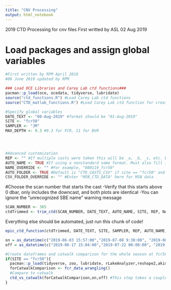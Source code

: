 ```yaml
---
title: "CNV Processing"
output: html_notebook
---
```

2019 CTD Processing for cnv files
First writted by ASL 02 Aug 2019

# Load packages and assign global variables
```r
#First written by RPM April 2018
#06 June 2019 updated by RPM

### Load OCE Libraries and Carey Lab ctd functions###
pacman::p_load(oce, ocedata, tidyverse, lubridate)
source("ctd_functions.R") #Load Carey Lab ctd functions
source("CTD_matlab_functions.R") #Load Carey Lab ctd function for creating the glm aed dataset and a file for matlab

#Specify global variables
DATE_TEXT <- "08-Aug-2019" #format should be "01-Aug-2019"
SITE <- "fcr50"
SAMPLER <- "JM"
MAX_DEPTH <- 9.3 #9.3 for FCR, 11 for BVR




#Advanced customization
REP <- "" #If multiple casts were taken this will be _a, _b, _c, etc. Be sure to include an underscore
AUTO_NAME <- TRUE #If using a nonstandard name format. Must also fill in NAME_OVERRIDE below
NAME_OVERRIDE <- "" #For example, "080119_fcr50"
AUTO_FOLDER <- TRUE #Default is "CTD_CASTS_CSV" if site == "fcr50" and the working directory for all other sites. Enter FALSE here if you would like to save to a different folder (e.g. for MSNs)
CSV_FOLDER_OVERRIDE <- "" #Enter "MSN_CTD_DATA" here for MSN data
```


#Choose the scan number that starts the cast
  -Verify that this starts above 0 dbar, only includes the downcast, and both plots are identical
  -You can ignore the "unrecognized SBE name" warning message
```r
SCAN_NUMBER <- 365
ctdTrimmed <- trim_ctd(SCAN_NUMBER, DATE_TEXT, AUTO_NAME, SITE, REP, NAME_OVERRIDE)
```

Everything else should be automated, just run this chunk of code!
```r
epic_ctd_function(ctdTrimmed, DATE_TEXT, SITE, SAMPLER, REP, AUTO_NAME, NAME_OVERRIDE, AUTO_FOLDER, CSV_FOLDER_OVERRIDE, MAX_DEPTH)

on = as_datetime(c("2019-06-03 15:57:00","2019-07-08 9:30:00", "2019-08-05 12:45:00")) #July time is estimated based on the time for other sampling. TZ is UTC to match catwalk and current CTD processing
off = as_datetime(c("2019-06-17 15:04:00","2019-07-22 00:00:00", "2019-08-19 00:00:00")) #July date is wrong bc system broke. TZ is UTC to match catwalk and current CTD processing

#Create dataframes and catwalk comparison for the whole season at fcr50
if(SITE == "fcr50"){
  pacman::p_load(tidyverse, zoo, lubridate, rLakeAnalyzer,reshape2,akima,dplyr,gridExtra,grid,colorRamps,RCurl)
  forCatwalkComparison <- fcr_data_wrangling()
  #Compare to catwalk
  ctd_vs_catwalk(forCatwalkComparison,on,off) #This step takes a couple minutes
}
```